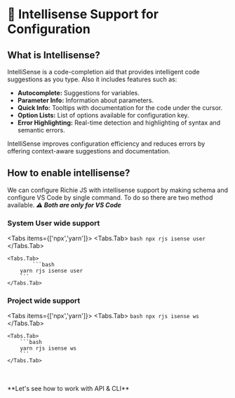 
# 🤖 Intellisense Support for Configuration
## What is Intellisense?
IntelliSense is a code-completion aid that provides intelligent code suggestions as you type. Also it includes features such as:

- **Autocomplete:** Suggestions for variables.
- **Parameter Info:** Information about parameters.
- **Quick Info:** Tooltips with documentation for the code under the cursor.
- **Option Lists:** List of options available for configuration key.
- **Error Highlighting:** Real-time detection and highlighting of syntax and semantic errors.

IntelliSense improves configuration efficiency and reduces errors by offering context-aware suggestions and documentation.

## How to enable intellisense?
We can configure Richie JS with intellisense support by making schema and configure VS Code by single command.
To do so there are two method available.
***⚠️ Both are only for VS Code***
    
### System User wide support
<Tabs items={['npx','yarn']}>
    <Tabs.Tab>
        ```bash
        npx rjs isense user
        ```
    </Tabs.Tab>

    <Tabs.Tab>
            ```bash
        yarn rjs isense user
        ```
    </Tabs.Tab>
</Tabs>


### Project wide support
<Tabs items={['npx','yarn']}>
    <Tabs.Tab>
        ```bash
        npx rjs isense ws
        ```
    </Tabs.Tab>

    <Tabs.Tab>
        ```bash
        yarn rjs isense ws
        ```
    </Tabs.Tab>
</Tabs>

<br/>
<br/>
**Let's see how to work with API & CLI**
